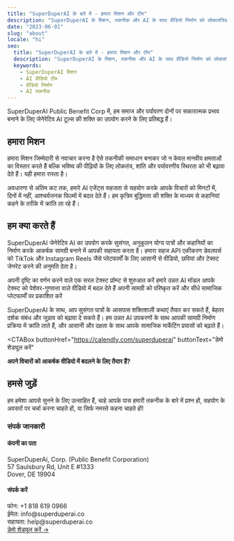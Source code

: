 ```yaml
---
title: "SuperDuperAI के बारे में - हमारा मिशन और टीम"
description: "SuperDuperAI के मिशन, तकनीक और AI के साथ वीडियो निर्माण को लोकतांत्रिक बनाने की दृष्टि के बारे में जानें।"
date: "2023-06-01"
slug: "about"
locale: "hi"
seo:
  title: "SuperDuperAI के बारे में - हमारा मिशन और टीम"
  description: "SuperDuperAI के मिशन, तकनीक और AI के साथ वीडियो निर्माण को लोकतांत्रिक बनाने की दृष्टि के बारे में जानें।"
  keywords:
    - SuperDuperAI मिशन
    - AI वीडियो टीम
    - वीडियो निर्माण
    - AI तकनीक
---
```


SuperDuperAI Public Benefit Corp में, हम समाज और पर्यावरण दोनों पर सकारात्मक प्रभाव बनाने के लिए जेनेरेटिव AI टूल्स की शक्ति का उपयोग करने के लिए प्रतिबद्ध हैं।

<FeatureGrid>
  <Feature
    title="मिशन-संचालित"
    description="ऐसी तकनीक बनाना जो मानवीय क्षमताओं का विस्तार करते हुए लोकतंत्र, शांति और स्थिरता को बढ़ावा देती है।"
    icon="star"
  />
  <Feature
    title="AI उत्कृष्टता"
    description="वीडियो निर्माण के लिए जेनेरेटिव AI की संभावनाओं की सीमाओं को आगे बढ़ाना।"
    icon="sparkles"
  />
  <Feature
    title="उपयोगकर्ता-केंद्रित"
    description="सहज उपकरण डिज़ाइन करना जो तकनीकी विशेषज्ञता की परवाह किए बिना AI को सभी के लिए सुलभ बनाता है।"
    icon="users"
  />
</FeatureGrid>

## हमारा मिशन

हमारा मिशन जिम्मेदारी से नवाचार करना है ऐसे तकनीकी समाधान बनाकर जो न केवल मानवीय क्षमताओं का विस्तार करते हैं बल्कि भविष्य की पीढ़ियों के लिए लोकतंत्र, शांति और पर्यावरणीय स्थिरता को भी बढ़ावा देते हैं। यही हमारा रास्ता है।

अवधारणा से अंतिम कट तक, हमारे AI एजेंट्स सहजता से सहयोग करके आपके विचारों को मिनटों में, दिनों में नहीं, आश्चर्यजनक फिल्मों में बदल देते हैं। हम कृत्रिम बुद्धिमत्ता की शक्ति के माध्यम से कहानियां कहने के तरीके में क्रांति ला रहे हैं।

## हम क्या करते हैं

SuperDuperAI जेनेरेटिव AI का उपयोग करके सुसंगत, अनुकूलन योग्य पात्रों और कहानियों का निर्माण करके आकर्षक सामग्री बनाने में आपकी सहायता करता है। हमारा सहज API एकीकरण डेवलपर्स को TikTok और Instagram Reels जैसे प्लेटफार्मों के लिए आसानी से वीडियो, छवियां और टेक्स्ट जेनरेट करने की अनुमति देता है।

<Steps>
  <Step
    number="1"
    title="अपना विचार लिखें"
  >
    अपनी दृष्टि का वर्णन करने वाले एक सरल टेक्स्ट प्रॉम्प्ट से शुरुआत करें
  </Step>
  <Step
    number="2"
    title="AI जेनेरेशन"
  >
    हमारे उन्नत AI मॉडल आपके टेक्स्ट को पेशेवर-गुणवत्ता वाले वीडियो में बदल देते
    हैं
  </Step>
  <Step
    number="3"
    title="अनुकूलित करें और साझा करें"
  >
    अपनी सामग्री को परिष्कृत करें और सीधे सामाजिक प्लेटफार्मों पर प्रकाशित करें
  </Step>
</Steps>

SuperDuperAI के साथ, आप सुसंगत पात्रों के आसपास शक्तिशाली कथाएं तैयार कर सकते हैं, बेहतर दर्शक संबंध और जुड़ाव को बढ़ावा दे सकते हैं। हम उन्नत AI उपकरणों के साथ आपकी सामग्री निर्माण प्रक्रिया में क्रांति लाते हैं, और आसानी और दक्षता के साथ आपके सामाजिक मार्केटिंग प्रयासों को बढ़ाते हैं।

<CTABox
  buttonHref="https://calendly.com/superduperai"
  buttonText="डेमो शेड्यूल करें"
>
  **अपने विचारों को आकर्षक वीडियो में बदलने के लिए तैयार हैं?**
</CTABox>

## हमसे जुड़ें

हम हमेशा आपसे सुनने के लिए उत्साहित हैं, चाहे आपके पास हमारी तकनीक के बारे में प्रश्न हों, सहयोग के अवसरों पर चर्चा करना चाहते हों, या सिर्फ नमस्ते कहना चाहते हों!

### संपर्क जानकारी

<div className="grid grid-cols-1 md:grid-cols-2 gap-6 mt-8 mb-12">
  <div className="bg-card/50 p-6 rounded-lg border border-border/50 hover:border-primary/30 transition-colors">
    <h4 className="text-xl font-semibold mb-3">कंपनी का पता</h4>
    <div className="text-muted-foreground">
      SuperDuperAi, Corp. (Public Benefit Corporation)
    </div>
    <div className="text-muted-foreground">57 Saulsbury Rd, Unit E #1333</div>
    <div className="text-muted-foreground">Dover, DE 19904</div>
  </div>

  <div className="bg-card/50 p-6 rounded-lg border border-border/50 hover:border-primary/30 transition-colors">
    <h4 className="text-xl font-semibold mb-3">संपर्क करें</h4>
    <div className="text-muted-foreground">फोन: +1 818 619 0966</div>
    <div className="text-muted-foreground">ईमेल: info@superduperai.co</div>
    <div className="text-muted-foreground">सहायता: help@superduperai.co</div>
  </div>
</div>

<VideoShowcase />

<div className="mt-4 text-center text-xl font-bold">
  <a
    href="https://calendly.com/superduperai"
    target="_blank"
    rel="noopener noreferrer"
    className="text-primary hover:text-primary/80 transition-colors"
  >
    डेमो शेड्यूल करें →
  </a>
</div>

